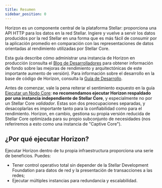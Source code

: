 ```yaml
---
title: Resumen
sidebar_position: 0
---
```


Horizon es un componente central de la plataforma Stellar: proporciona una API HTTP para los datos en la red Stellar. Ingiere y vuelve a servir los datos producidos por la red Stellar en una forma que es más fácil de consumir por la aplicación promedio en comparación con las representaciones de datos orientadas al rendimiento utilizadas por Stellar Core.

Esta guía describe cómo administrar una instancia de Horizon en producción (consulta el [Blog de Desarrolladores](https://www.stellar.org/developers-blog/a-new-sun-on-the-horizon) para obtener información de fondo sobre las mejoras de rendimiento y arquitectónicas de este importante aumento de versión). Para información sobre el desarrollo en la base de código de Horizon, consulta la [Guía de Desarrollo](https://github.com/stellar/go/blob/master/services/horizon/internal/docs/GUIDE_FOR_DEVELOPERS.md).

Antes de comenzar, vale la pena reiterar el sentimiento expuesto en la guía [Ejecutar un Nodo Core](../../../../validators/README.mdx): **no recomendamos ejecutar Horizon respaldado por una instancia independiente de Stellar Core**, y especialmente no por un Stellar Core _validador_. Estas son dos preocupaciones separadas, y desacoplarlas es importante tanto para la confiabilidad como para el rendimiento. Horizon, en cambio, gestiona su propia versión reducida de Stellar Core optimizada para su propio subconjunto de necesidades (nos referiremos a esto como una instancia de "Captive Core").

## ¿Por qué ejecutar Horizon?

Ejecutar Horizon dentro de tu propia infraestructura proporciona una serie de beneficios. Puedes:

- Tener control operativo total sin depender de la Stellar Development Foundation para datos de red y la presentación de transacciones a las redes;
- Ejecutar múltiples instancias para redundancia y escalabilidad.
